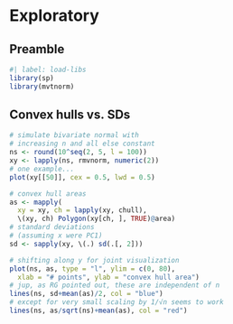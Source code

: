# Exploratory

## Preamble

```r
#| label: load-libs
library(sp)
library(mvtnorm)
```

## Convex hulls vs. SDs

```r
# simulate bivariate normal with
# increasing n and all else constant
ns <- round(10^seq(2, 5, l = 100))
xy <- lapply(ns, rmvnorm, numeric(2))
# one example...
plot(xy[[50]], cex = 0.5, lwd = 0.5)
```

```r
# convex hull areas
as <- mapply(
  xy = xy, ch = lapply(xy, chull),
  \(xy, ch) Polygon(xy[ch, ], TRUE)@area)
# standard deviations
# (assuming x were PC1)
sd <- sapply(xy, \(.) sd(.[, 2]))
```

```r
# shifting along y for joint visualization
plot(ns, as, type = "l", ylim = c(0, 80),
  xlab = "# points", ylab = "convex hull area")
# jup, as RG pointed out, these are independent of n
lines(ns, sd+mean(as)/2, col = "blue")
# except for very small scaling by 1/√n seems to work
lines(ns, as/sqrt(ns)+mean(as), col = "red")
```

```r

```
